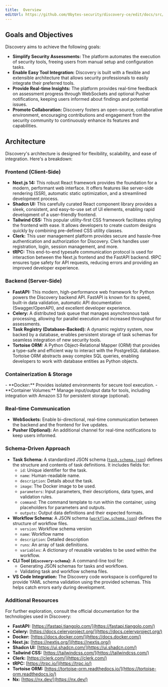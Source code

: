 ```yaml
---
title:  Overview
editUrl: https://github.com/0bytes-security/discovery-ce/edit/docs/src/content/docs/overview.mdx
---
```




## Goals and Objectives

Discovery aims to achieve the following goals:

- **Simplify Security Assessments:**  The platform automates the execution of security tools, freeing users from manual setup and configuration tasks.
- **Enable Easy Tool Integration:**  Discovery is built with a flexible and extensible architecture that allows security professionals to easily integrate their preferred tools.
- **Provide Real-time Insights:** The platform provides real-time feedback on assessment progress through WebSockets and optional Pusher notifications, keeping users informed about findings and potential issues.
- **Promote Collaboration:** Discovery fosters an open-source, collaborative environment, encouraging contributions and engagement from the security community to continuously enhance its features and capabilities.

## Architecture

Discovery's architecture is designed for flexibility, scalability, and ease of integration.  Here's a breakdown:

### Frontend (Client-Side)

<span class="flex flex-row space-x-2 my-5 mx-5">
  <Badge text="Nextjs" icon="nextjs" version="14" />
  <Badge text="Shadcn UI" icon="shadcnui" version="❤️" colors={{
    version:"red"
  }} />
  <Badge text="Tailwind CSS" icon="tailwindcss" version="❤️" colors={{
    version:"red"
  }} />
  <Badge text="Clerk" icon="clerk" version="❤️" colors={{
    version:"red"
  }} />
  <Badge text="tRPC" icon="trpc" version="latest" />
</span>


- **Next.js 14:** This robust React framework provides the foundation for a modern, performant web interface. It offers features like server-side rendering (SSR), automatic static optimization, and a streamlined development process. 
- **Shadcn UI:** This carefully curated React component library provides a sleek, consistent, and easy-to-use set of UI elements, enabling rapid development of a user-friendly frontend.
- **Tailwind CSS:** This popular utility-first CSS framework facilitates styling the frontend with ease. It allows developers to create custom designs quickly by combining pre-defined CSS utility classes. 
- **Clerk:** This user management platform provides secure and hassle-free authentication and authorization for Discovery. Clerk handles user registration, login, session management, and more.
- **tRPC:** This end-to-end typesafe communication protocol is used for interaction between the Next.js frontend and the FastAPI backend. tRPC ensures type safety for API requests, reducing errors and providing an improved developer experience.

### Backend (Server-Side)

<span class="flex flex-row space-x-2 my-5 mx-5">
  <Badge text="Python" icon="python" version="13.4" />
  <Badge text="FastAPI" icon="fastapi" version="lastest" />
  <Badge text="Celery" icon="celery" version="5.4.0" />
  <Badge text="Pydantic" icon="pydantic" version="latest" />
</span>

- **FastAPI:** This modern, high-performance web framework for Python powers the Discovery backend API. FastAPI is known for its speed, built-in data validation, automatic API documentation (Swagger/OpenAPI), and excellent developer experience.
- **Celery:**  A distributed task queue that manages asynchronous task processing, allowing for parallel execution and increased throughput for assessments.
- **Task Registry (Database-Backed):** A dynamic registry system, now backed by a database, enables persistent storage of task schemas for seamless integration of new security tools. 
- **Tortoise ORM:**  A Python Object-Relational Mapper (ORM) that provides a type-safe and efficient way to interact with the PostgreSQL database. Tortoise ORM abstracts away complex SQL queries, enabling developers to work with database entities as Python objects. 

### Containerization & Storage
<span class="flex flex-row space-x-2 my-5 mx-5">
  <Badge text="Docker" icon="docker" version="rootless" />
   <Badge text="Amazon S3" icon="amazons3" />
</span>
- **Docker:**  Provides isolated environments for secure tool execution.
- **Container Volumes:** Manage input/output data for tools, including integration with Amazon S3 for persistent storage (optional).

### Real-time Communication

<span class="flex flex-row space-x-2 my-5 mx-5">
  <Badge text="WebSockets" icon="socketdotio" />
  <Badge text="Pusher" icon="pusher" />
</span>

- **WebSockets:** Enable bi-directional, real-time communication between the backend and the frontend for live updates.
- **Pusher (Optional):** An additional channel for real-time notifications to keep users informed.

### Schema-Driven Approach

- **Task Schema:** A standardized JSON schema ([`task.schema.json`](https://github.com/0bytes-security/discovery-ce/blob/main/task.schema.json)) defines the structure and contents of task definitions. It includes fields for:
    - `id`: Unique identifier for the task.
    - `name`: Human-readable name.
    - `description`: Details about the task.
    - `image`: The Docker image to be used. 
    - `parameters`:  Input parameters, their descriptions, data types, and validation rules.
    - `command`:  The command template to run within the container, using placeholders for parameters and outputs.
    - `outputs`:  Output data definitions and their expected formats.
- **Workflow Schema:**  A JSON schema ([`workflow.schema.json`](https://github.com/0bytes-security/discovery-ce/blob/main/task.schema.json)) defines the structure of workflow files.  
    - `version`: Workflow schema version
    - `name`: Workflow name 
    - `description`: Detailed description 
    - `runs`: An array of task definitions. 
    - `variables`:  A dictionary of reusable variables to be used within the workflow. 
- **CLI Tool (`discovery-schema`):**  A command-line tool for:
    - Generating JSON schemas for tasks and workflows. 
    - Validating task and workflow schema files.
- **VS Code Integration:** The Discovery code workspace is configured to provide YAML schema validation using the provided schemas.  This helps catch errors early during development.


### Additional Resources 

For further exploration, consult the official documentation for the technologies used in Discovery:

- **FastAPI:**  [https://fastapi.tiangolo.com/](https://fastapi.tiangolo.com/)
- **Celery:** [https://docs.celeryproject.org/](https://docs.celeryproject.org/)
- **Docker:** [https://docs.docker.com/](https://docs.docker.com/)
- **Next.js:** [https://nextjs.org/](https://nextjs.org/)
- **Shadcn UI:** [https://ui.shadcn.com/](https://ui.shadcn.com/)
- **Tailwind CSS:** [https://tailwindcss.com/](https://tailwindcss.com/)
- **Clerk:** [https://clerk.com/](https://clerk.com/)
- **tRPC:** [https://trpc.io/](https://trpc.io/)
- **Tortoise ORM:** [https://tortoise-orm.readthedocs.io/](https://tortoise-orm.readthedocs.io/)
- **Nx:**  [https://nx.dev/](https://nx.dev/)
